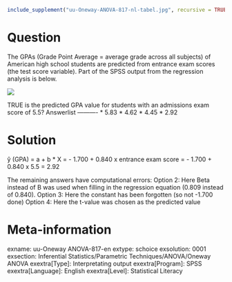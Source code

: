 ```r
include_supplement("uu-Oneway-ANOVA-817-nl-tabel.jpg", recursive = TRUE)
```

Question
========
  
The GPAs (Grade Point Average = average grade across all subjects) of American high school students are predicted from entrance exam scores (the test score variable). Part of the SPSS output from the regression analysis is below. 

![](uu-Oneway-ANOVA-817-nl-tabel.jpg)

TRUE is the predicted GPA value for students with an admissions exam score of 5.5? 
Answerlist
----------
* 5.83
* 4.62
* 4.45
* 2.92


Solution
========
ŷ (GPA) = a + b * X = - 1.700 + 0.840 x entrance exam score = - 1.700 + 0.840 x 5.5 = 2.92

The remaining answers have computational errors: Option 2: Here Beta instead of B was used when filling in the regression equation (0.809 instead of 0.840). Option 3: Here the constant has been forgotten (so not -1.700 done) Option 4: Here the t-value was chosen as the predicted value

Meta-information
================
exname: uu-Oneway ANOVA-817-en
extype: schoice
exsolution: 0001
exsection: Inferential Statistics/Parametric Techniques/ANOVA/Oneway ANOVA
exextra[Type]: Interpretating output
exextra[Program]: SPSS
exextra[Language]: English
exextra[Level]: Statistical Literacy
